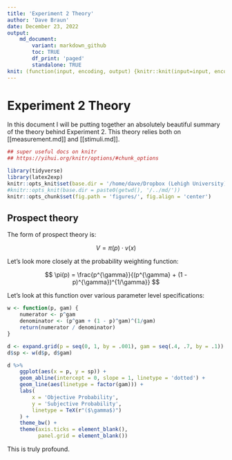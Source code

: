 ```yaml
---
title: 'Experiment 2 Theory'
author: 'Dave Braun'
date: December 23, 2022
output:
    md_document:
        variant: markdown_github
        toc: TRUE
        df_print: 'paged'
        standalone: TRUE
knit: (function(input, encoding, output) {knitr::knit(input=input, encoding = encoding, output='../md/experiment-2-theory.md')})
---
```


# Experiment 2 Theory

In this document I will be putting together an absolutely beautiful summary of the theory behind Experiment 2. This theory relies both on [[measurement.md]] and [[stimuli.md]].

```r
## super useful docs on knitr
## https://yihui.org/knitr/options/#chunk_options

library(tidyverse)
library(latex2exp)
knitr::opts_knit$set(base.dir = '/home/dave/Dropbox (Lehigh University)/post_doc/professional/projects/gaita/ideation/structured/md/')
#knitr::opts_knit(base.dir = paste0(getwd(), '/../md/'))
knitr::opts_chunk$set(fig.path = 'figures/', fig.align = 'center')
```

## Prospect theory

The form of prospect theory is:

$$
V = \pi(p) \cdot v(x)
$$


Let's look more closely at the probability weighting function:

$$
\pi(p) = \frac{p^{\gamma}}{(p^{\gamma} + (1 - p)^{\gamma})^{1/\gamma}}
$$

Let's look at this function over various parameter level specifications:


```r
w <- function(p, gam) {
    numerator <- p^gam
    denominator <- (p^gam + (1 - p)^gam)^(1/gam)
    return(numerator / denominator)
}

d <- expand.grid(p = seq(0, 1, by = .001), gam = seq(.4, .7, by = .1))
d$sp <- w(d$p, d$gam)

d %>% 
    ggplot(aes(x = p, y = sp)) + 
    geom_abline(intercept = 0, slope = 1, linetype = 'dotted') + 
    geom_line(aes(linetype = factor(gam))) + 
    labs(
        x = 'Objective Probability',
        y = 'Subjective Probability',
        linetype = TeX(r"($\gamma$)")
    ) + 
    theme_bw() + 
    theme(axis.ticks = element_blank(),
          panel.grid = element_blank())

```


This is truly profound.


















